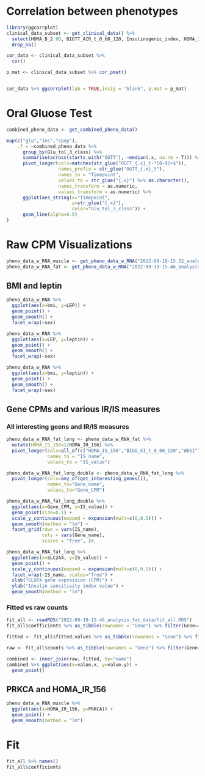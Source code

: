 # Correlation between phenotypes
```r
library(ggcorrplot)
clinical_data_subset <- get_clinical_data() %>% 
  select(HOMA_B_2.88, BIGTT_AIR_t_0_60_120, Insulinogenic_index, HOMA_IR_156, BIGG_SI_t_0_60_120, Homa_is,  BMI,AGE) %>% 
  drop_na()

cor_data <- clinical_data_subset %>% 
  cor()

p_mat <- clinical_data_subset %>% cor_pmat()


cor_data %>% ggcorrplot(lab = TRUE,insig = "blank", p.mat = p_mat)
```


# Oral Gluose Test
```r
combined_pheno_data <- get_combined_pheno_data()

map(c("glu","ins","cpep"),
    .f = ~combined_pheno_data %>% 
      group_by(Glu_tol_3_class) %>% 
      summarise(across(starts_with("OGTT"), ~median(.x, na.rm = T))) %>% 
      pivot_longer(cols=matches(str_glue("OGTT_{.x}_t-*[0-9]+$")), 
                   names_prefix = str_glue("OGTT_{.x}_t"),
                   names_to = "Timepoint",
                   values_to = str_glue("{.x}") %>% as.character(),
                   names_transform = as.numeric,
                   values_transform = as.numeric) %>% 
      ggplot(aes_string(x="Timepoint", 
                        y=str_glue("{.x}"),
                        color="Glu_tol_3_class")) +
      geom_line(alpha=0.5)
)
```


# Raw CPM Visualizations
```r
pheno_data_w_RNA_muscle <- get_pheno_data_w_RNA("2022-09-19-15.52_analysis_muscle_data/")
pheno_data_w_RNA_fat <- get_pheno_data_w_RNA("2022-09-19-15.46_analysis_fat_data/")
```

## BMI and leptin
```r
pheno_data_w_RNA %>% 
  ggplot(aes(x=bmi, y=LEP)) +
  geom_point() +
  geom_smooth() +
  facet_wrap(~sex)

pheno_data_w_RNA %>% 
  ggplot(aes(x=LEP, y=leptin)) +
  geom_point() +
  geom_smooth() +
  facet_wrap(~sex)

pheno_data_w_RNA %>% 
  ggplot(aes(x=bmi, y=leptin)) +
  geom_point() +
  geom_smooth() + 
  facet_wrap(~sex)
```

## Gene CPMs and various IR/IS measures
### All interesting geens and IR/IS measures
```r
pheno_data_w_RNA_fat_long <- pheno_data_w_RNA_fat %>% 
  mutate(HOMA_IS_156=1/HOMA_IR_156) %>%  
  pivot_longer(cols=all_of(c("HOMA_IS_156","BIGG_SI_t_0_60_120","WBSI")), 
               names_to = "IS_name", 
               values_to = "IS_value")

pheno_data_w_RNA_fat_long_double <- pheno_data_w_RNA_fat_long %>% 
  pivot_longer(cols=any_of(get_interesting_genes()),
               names_to="Gene_name",
               values_to="Gene_CPM")

pheno_data_w_RNA_fat_long_double %>% 
  ggplot(aes(x=Gene_CPM, y=IS_value)) +
  geom_point(size=0.1) +
  scale_y_continuous(expand = expansion(mult=c(0,0.5))) +
  geom_smooth(method = "lm") +
  facet_grid(rows = vars(IS_name),
             cols = vars(Gene_name),
             scales = "free", )#,
```

```r
pheno_data_w_RNA_fat_long %>% 
  ggplot(aes(x=SLC2A4, y=IS_value)) +
  geom_point() +
  scale_y_continuous(expand = expansion(mult=c(0,0.5))) +
  facet_wrap(~IS_name, scales="free") +
  xlab("GLUT4 gene expression (CPM)") +
  ylab("Insulin sensitivity index value") +
  geom_smooth(method = "lm")
```

### Fitted vs raw counts
```r
fit_all <- readRDS("2022-09-19-15.46_analysis_fat_data/fit_all.RDS")
fit_all$coefficients %>% as_tibble(rownames = "Gene") %>% filter(Gene=="SLC2A4")

fitted <- fit_all$fitted.values %>% as_tibble(rownames = "Gene") %>% filter(Gene=="SLC2A4") %>% pivot_longer(cols=2:last_col())

raw <- fit_all$counts %>% as_tibble(rownames = "Gene") %>% filter(Gene=="SLC2A4") %>% pivot_longer(cols=2:last_col())

combined <- inner_join(raw, fitted, by="name")
combined %>% ggplot(aes(x=value.x, y=value.y)) +
  geom_point()
```

## PRKCA and HOMA_IR_156
```r
pheno_data_w_RNA_muscle %>% 
  ggplot(aes(x=HOMA_IR_156, y=PRKCA)) +
  geom_point() +
  geom_smooth(method = "lm")
```


# Fit
```r
fit_all %>% names()
fit_all$coefficients

```



